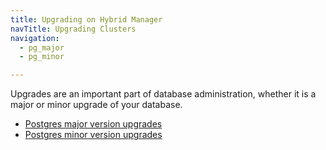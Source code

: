```yaml
---
title: Upgrading on Hybrid Manager
navTitle: Upgrading Clusters
navigation:
  - pg_major
  - pg_minor

---
```


Upgrades are an important part of database administration, whether it is a major or minor upgrade of your database.

-   [Postgres major version upgrades](pg_major)
-   [Postgres minor version upgrades](pg_minor.mdx)
